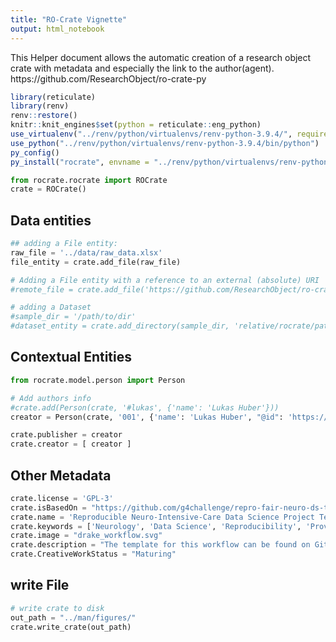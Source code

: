 ```yaml
---
title: "RO-Crate Vignette"
output: html_notebook
---
```



This Helper document allows the automatic creation of a research object crate with metadata and especially the link to the author(agent).
https://github.com/ResearchObject/ro-crate-py

```r
library(reticulate)
library(renv)
renv::restore()
knitr::knit_engines$set(python = reticulate::eng_python)
use_virtualenv("../renv/python/virtualenvs/renv-python-3.9.4/", required=T)
use_python("../renv/python/virtualenvs/renv-python-3.9.4/bin/python")
py_config()
py_install("rocrate", envname = "../renv/python/virtualenvs/renv-python-3.9.4/")
```

```python
from rocrate.rocrate import ROCrate
crate = ROCrate() 
```


## Data entities
```python
## adding a File entity:
raw_file = '../data/raw_data.xlsx'
file_entity = crate.add_file(raw_file)

# Adding a File entity with a reference to an external (absolute) URI
#remote_file = crate.add_file('https://github.com/ResearchObject/ro-crate-py/blob/master/test/test-data/test_galaxy_wf.ga', fetch_remote = False)

# adding a Dataset
#sample_dir = '/path/to/dir'
#dataset_entity = crate.add_directory(sample_dir, 'relative/rocrate/path')
```

## Contextual Entities

```python
from rocrate.model.person import Person

# Add authors info
#crate.add(Person(crate, '#lukas', {'name': 'Lukas Huber'}))
creator = Person(crate, '001', {'name': 'Lukas Huber', "@id": 'https://orcid.org/0000-0001-5443-0290'})

crate.publisher = creator
crate.creator = [ creator ]
```

## Other Metadata

```python
crate.license = 'GPL-3'
crate.isBasedOn = "https://github.com/g4challenge/repro-fair-neuro-ds-template"
crate.name = 'Reproducible Neuro-Intensive-Care Data Science Project Template'
crate.keywords = ['Neurology', 'Data Science', 'Reproducibility', 'Provenance', 'Traceability']
crate.image = "drake_workflow.svg"
crate.description = "The template for this workflow can be found on GitHub, DockerHub and binder"
crate.CreativeWorkStatus = "Maturing"
```

## write File

```python
# write crate to disk
out_path = "../man/figures/"
crate.write_crate(out_path)
```

